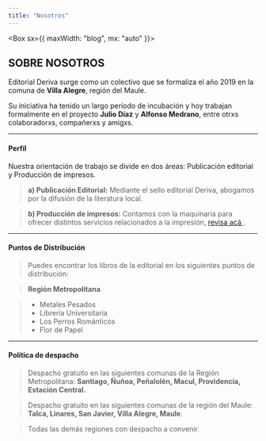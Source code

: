 ```yaml
---
title: "Nosotros"
---
```


<Box sx={{ maxWidth: "blog", mx: "auto" }}>

## SOBRE NOSOTROS

Editorial Deriva surge como un colectivo que se formaliza el año 2019 en la comuna de **Villa Alegre**, región del Maule.

Su iniciativa ha tenido un largo período de incubación y hoy trabajan
formalmente en el proyecto **Julio Díaz** y **Alfonso Medrano**,
entre otrxs colaboradorxs, compañerxs y amigxs.


---
#### Perfil

Nuestra orientación de trabajo se divide en dos áreas: Publicación editorial y Producción de impresos.
> **a) Publicación Editorial:** Mediante el sello editorial Deriva, abogamos por la difusión de la literatura local.

> **b) Producción de impresos:** Contamos con la maquinaria para ofrecer distintos servicios relacionados a la impresión, [revisa acá ](/impresos).

---
#### Puntos de Distribución

> Puedes encontrar los libros de la editorial en los siguientes puntos de distribución:

> **Región Metropolitana**

> - Metales Pesados
> - Librería Universitaria
> - Los Perros Románticos
> - Flor de Papel

---
#### Política de despacho
> Despacho gratuito en las siguientes comunas de la Región Metropolitana: **Santiago, Ñuñoa, Peñalolén, Macul, Providencia, Estación Central.**

> Despacho gratuito en las siguientes comunas de la región del Maule: **Talca, Linares, San Javier, Villa Alegre, Maule**.

> Todas las demás regiones con despacho a convenir.


</Box>

